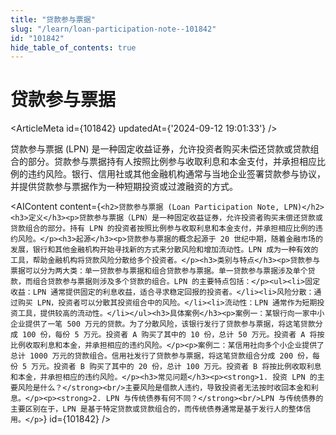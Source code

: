 ```yaml
---
title: "贷款参与票据"
slug: "/learn/loan-participation-note--101842"
id: "101842"
hide_table_of_contents: true
---
```



# 贷款参与票据

<ArticleMeta id={101842} updatedAt={'2024-09-12 19:01:33'} />
<div className='border-solid border-b border-t-0 my-4 border-[var(--ifm-color-gray-300)]' />

贷款参与票据 (LPN) 是一种固定收益证券，允许投资者购买未偿还贷款或贷款组合的部分。贷款参与票据持有人按照比例参与收取利息和本金支付，并承担相应比例的违约风险。银行、信用社或其他金融机构通常与当地企业签署贷款参与协议，并提供贷款参与票据作为一种短期投资或过渡融资的方式。

<AIContent content={`<h2>贷款参与票据 (Loan Participation Note, LPN)</h2><h3>定义</h3><p>贷款参与票据（LPN）是一种固定收益证券，允许投资者购买未偿还贷款或贷款组合的部分。持有 LPN 的投资者按照比例参与收取利息和本金支付，并承担相应比例的违约风险。</p><h3>起源</h3><p>贷款参与票据的概念起源于 20 世纪中期，随着金融市场的发展，银行和其他金融机构开始寻找新的方式来分散风险和增加流动性。LPN 成为一种有效的工具，帮助金融机构将贷款风险分散给多个投资者。</p><h3>类别与特点</h3><p>贷款参与票据可以分为两大类：单一贷款参与票据和组合贷款参与票据。单一贷款参与票据涉及单个贷款，而组合贷款参与票据则涉及多个贷款的组合。LPN 的主要特点包括：</p><ul><li>固定收益：LPN 通常提供固定的利息收益，适合寻求稳定回报的投资者。</li><li>风险分散：通过购买 LPN，投资者可以分散其投资组合中的风险。</li><li>流动性：LPN 通常作为短期投资工具，提供较高的流动性。</li></ul><h3>具体案例</h3><p>案例一：某银行向一家中小企业提供了一笔 500 万元的贷款。为了分散风险，该银行发行了贷款参与票据，将这笔贷款分成 100 份，每份 5 万元。投资者 A 购买了其中的 10 份，总计 50 万元。投资者 A 将按比例收取利息和本金，并承担相应的违约风险。</p><p>案例二：某信用社向多个小企业提供了总计 1000 万元的贷款组合。信用社发行了贷款参与票据，将这笔贷款组合分成 200 份，每份 5 万元。投资者 B 购买了其中的 20 份，总计 100 万元。投资者 B 将按比例收取利息和本金，并承担相应的违约风险。</p><h3>常见问题</h3><p><strong>1. 投资 LPN 的主要风险是什么？</strong><br/>主要风险是借款人违约，导致投资者无法按时收回本金和利息。</p><p><strong>2. LPN 与传统债券有何不同？</strong><br/>LPN 与传统债券的主要区别在于，LPN 是基于特定贷款或贷款组合的，而传统债券通常是基于发行人的整体信用。</p>`} id={101842} />
